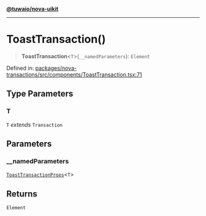 [**@tuwaio/nova-uikit**](../../../README.md)

***

# ToastTransaction()

> **ToastTransaction**\<`T`\>(`__namedParameters`): `Element`

Defined in: [packages/nova-transactions/src/components/ToastTransaction.tsx:71](https://github.com/TuwaIO/nova-uikit/blob/e8ec05d839f539307762ec792a0848f9d88ecf8f/packages/nova-transactions/src/components/ToastTransaction.tsx#L71)

## Type Parameters

### T

`T` *extends* `Transaction`

## Parameters

### \_\_namedParameters

[`ToastTransactionProps`](../type-aliases/ToastTransactionProps.md)\<`T`\>

## Returns

`Element`
